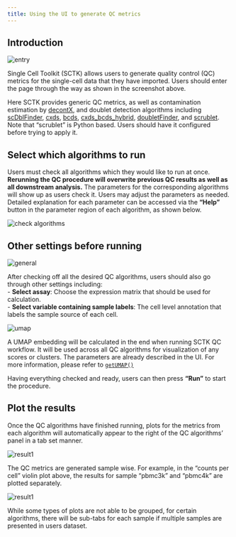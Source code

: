 ```yaml
---
title: Using the UI to generate QC metrics
---
```


## Introduction

![entry](ui_screenshots/qc/qc_ui_entry.png)\

Single Cell Toolkit (SCTK) allows users to generate quality control (QC) metrics for the single-cell data that they have imported. Users should enter the page through the way as shown in the screenshot above.  

Here SCTK provides generic QC metrics, as well as contamination estimation by [decontX](https://rdrr.io/bioc/celda/man/decontX.html), and doublet detection algorithms including [scDblFinder](https://rdrr.io/bioc/scDblFinder/), [cxds](https://rdrr.io/bioc/scds/man/cxds.html), [bcds](https://rdrr.io/bioc/scds/man/bcds.html), [cxds_bcds_hybrid](https://rdrr.io/bioc/scds/man/cxds_bcds_hybrid.html), [doubletFinder](https://rdrr.io/github/chris-mcginnis-ucsf/DoubletFinder/man/doubletFinder.html), and [scrublet](https://github.com/swolock/scrublet). Note that "scrublet" is Python based. Users should have it configured before trying to apply it.  

## Select which algorithms to run

Users must check all algorithms which they would like to run at once. **Rerunning the QC procedure will overwrite previous QC results as well as all downstream analysis.** The parameters for the corresponding algorithms will show up as users check it. Users may adjust the parameters as needed. Detailed explanation for each parameter can be accessed via the **"Help"** button in the parameter region of each algorithm, as shown below.  

![check algorithms](ui_screenshots/qc/qc_ui_checkAlgo.png)\

## Other settings before running

![general](ui_screenshots/qc/qc_ui_general.png)\

After checking off all the desired QC algorithms, users should also go through other settings including:  
- **Select assay**: Choose the expression matrix that should be used for calculation.  
- **Select variable containing sample labels**: The cell level annotation that labels the sample source of each cell.  

![umap](ui_screenshots/qc/qc_ui_umap.png)\

A UMAP embedding will be calculated in the end when running SCTK QC workflow. It will be used across all QC algorithms for visualization of any scores or clusters. The parameters are already described in the UI. For more information, please refer to [`getUMAP()`](../reference/getUMAP.html)  

Having everything checked and ready, users can then press **"Run"** to start the procedure.

## Plot the results

Once the QC algorithms have finished running, plots for the metrics from each algorithm will automatically appear to the right of the QC algorithms' panel in a tab set manner. 

![result1](ui_screenshots/qc/qc_ui_result1.png)\

The QC metrics are generated sample wise. For example, in the "counts per cell" violin plot above, the results for sample "pbmc3k" and "pbmc4k" are plotted separately. 

![result1](ui_screenshots/qc/qc_ui_result2.png)\

While some types of plots are not able to be grouped, for certain algorithms, there will be sub-tabs for each sample if multiple samples are presented in users dataset.  
